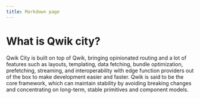 ```yaml
---
title: Markdown page
---
```


# What is Qwik city?

Qwik City is built on top of Qwik, bringing opinionated routing and a lot of features such as layouts, templating, data fetching, bundle optimization, prefetching, streaming, and interoperability with edge function providers out of the box to make development easier and faster. Qwik is said to be the core framework, which can maintain stability by avoiding breaking changes and concentrating on long-term, stable primitives and component models.